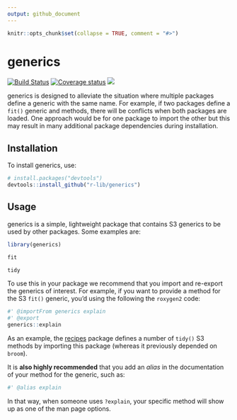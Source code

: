 ```yaml
---
output: github_document
---
```


```r
knitr::opts_chunk$set(collapse = TRUE, comment = "#>")
```

# generics

[![Build Status](https://travis-ci.org/r-lib/generics.svg?branch=master)](https://travis-ci.orgr-lib/generics)
[![Coverage status](https://codecov.io/gh/r-lib/generics/branch/master/graph/badge.svg)](https://codecov.io/github/r-lib/generics?branch=master)
![](https://img.shields.io/badge/lifecycle-experimental-orange.svg)

generics is designed to alleviate the situation where multiple packages define a generic with the same name. For example, if two packages define a `fit()` generic and methods, there will be conflicts when both packages are loaded. One approach would be for one package to import the other but this may result in many additional package dependencies during installation. 

## Installation

To install generics, use:

```r
# install.packages("devtools")
devtools::install_github("r-lib/generics")
```

## Usage

generics is a simple, lightweight package that contains S3 generics to be used by other packages. Some examples are:

```r
library(generics)

fit

tidy
```

To use this in your package we recommend that you import and re-export the generics of interest. For example, if you want to provide a method for the  S3 `fit()` generic, you'd using the following the `roxygen2` code:

``` r
#' @importFrom generics explain
#' @export
generics::explain
```

As an example, the [recipes](https://github.com/tidymodels/recipes) package defines a number of `tidy()` S3 methods by importing this package (whereas it previously depended on `broom`). 

It is **also highly recommended** that you add an _alias_ in the documentation of your method for the generic, such as:

```r
#' @alias explain
```

In that way, when someone uses `?explain`, your specific method will show up as one of the man page options.  
